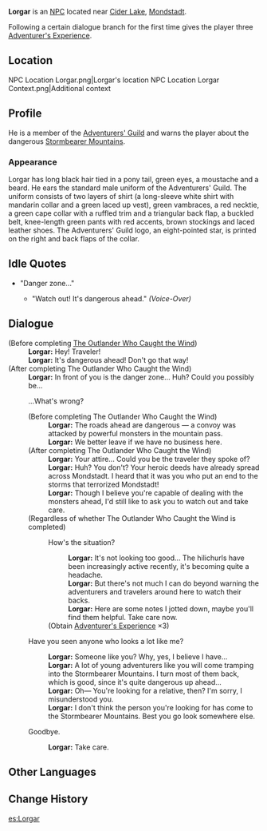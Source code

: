 {{Character Infobox
|type             = NPC
|image            = NPC Lorgar.png
|region           = Mondstadt
|affiliation      = Adventurers' Guild
|title            = Adventurer
|dialoguereward   = {{Card|Adventurer's Experience|3}}
}}
'''Lorgar''' is an [[NPC]] located near [[Cider Lake]], [[Mondstadt]].

Following a certain dialogue branch for the first time gives the player three [[Adventurer's Experience]].

==Location==
<gallery hideaddbutton="true" captionalign="center">
NPC Location Lorgar.png|Lorgar's location
NPC Location Lorgar Context.png|Additional context
</gallery>

==Profile==
He is a member of the [[Adventurers' Guild]] and warns the player about the dangerous [[Stormbearer Mountains]].
<!--
===Personality===
''(To be added.)''
-->
===Appearance===
Lorgar has long black hair tied in a pony tail, green eyes, a moustache and a beard.  He ears the standard male uniform of the Adventurers' Guild. The uniform consists of two layers of shirt (a long-sleeve white shirt with mandarin collar and a green laced up vest), green vambraces, a red necktie, a green cape collar with a ruffled trim and a triangular back flap, a buckled belt, knee-length green pants with red accents, brown stockings and laced leather shoes. The Adventurers' Guild logo, an eight-pointed star, is printed on the right and back flaps of the collar.

==Idle Quotes==
* "Danger zone..."
** {{A|VO Lorgar 01.ogg}} "Watch out! It's dangerous ahead." ''(Voice-Over)''

==Dialogue==
{{Dialogue start}}
;(Before completing [[The Outlander Who Caught the Wind]])
:'''Lorgar:''' Hey! Traveler!
:'''Lorgar:''' It's dangerous ahead! Don't go that way!
;(After completing The Outlander Who Caught the Wind)
:'''Lorgar:''' In front of you is the danger zone... Huh? Could you possibly be...
:{{DIcon}} ...What's wrong?
:;(Before completing The Outlander Who Caught the Wind)
::'''Lorgar:''' The roads ahead are dangerous &mdash; a convoy was attacked by powerful monsters in the mountain pass.
::'''Lorgar:''' We better leave if we have no business here.
:;(After completing The Outlander Who Caught the Wind)
::'''Lorgar:''' Your attire... Could you be the traveler they spoke of?
::'''Lorgar:''' Huh? You don't? Your heroic deeds have already spread across Mondstadt. I heard that it was you who put an end to the storms that terrorized Mondstadt!
::'''Lorgar:''' Though I believe you're capable of dealing with the monsters ahead, I'd still like to ask you to watch out and take care.
:;(Regardless of whether The Outlander Who Caught the Wind is completed)
::{{DIcon|Reward}} How's the situation?
:::'''Lorgar:''' It's not looking too good... The hilichurls have been increasingly active recently, it's becoming quite a headache.
:::'''Lorgar:''' But there's not much I can do beyond warning the adventurers and travelers around here to watch their backs.
:::'''Lorgar:''' Here are some notes I jotted down, maybe you'll find them helpful. Take care now.
::;(Obtain [[Adventurer's Experience]] ×3)
:{{DIcon}} Have you seen anyone who looks a lot like me?
::'''Lorgar:''' Someone like you? Why, yes, I believe I have...
::'''Lorgar:''' A lot of young adventurers like you will come tramping into the Stormbearer Mountains. I turn most of them back, which is good, since it's quite dangerous up ahead...
::'''Lorgar:''' Oh&mdash; You're looking for a relative, then? I'm sorry, I misunderstood you.
::'''Lorgar:''' I don't think the person you're looking for has come to the Stormbearer Mountains. Best you go look somewhere else.
:{{DIcon}} Goodbye.
::'''Lorgar:''' Take care.
{{Dialogue end}}

==Other Languages==
{{Other Languages|default_hidden = 1
|en      = Lorgar
|zhs     = 洛伽
|zhs_rm  = Luòjiā
|zht     = 洛伽
|zht_rm  = Luòjiā
|ja      = ローガー
|ja_rm   = Roogaa
|ko      = 로우가
|ko_rm   = Ro'uga
|es      = Lorgar
|fr      = Lorgar
|ru      = Лоргар
|th      = Lorgar
|vi      = Lorgar
|de      = Lorgar
|id      = Lorgar
|pt      = Lorgar
}}

==Change History==
{{Change History|1.0}}

[[es:Lorgar]]